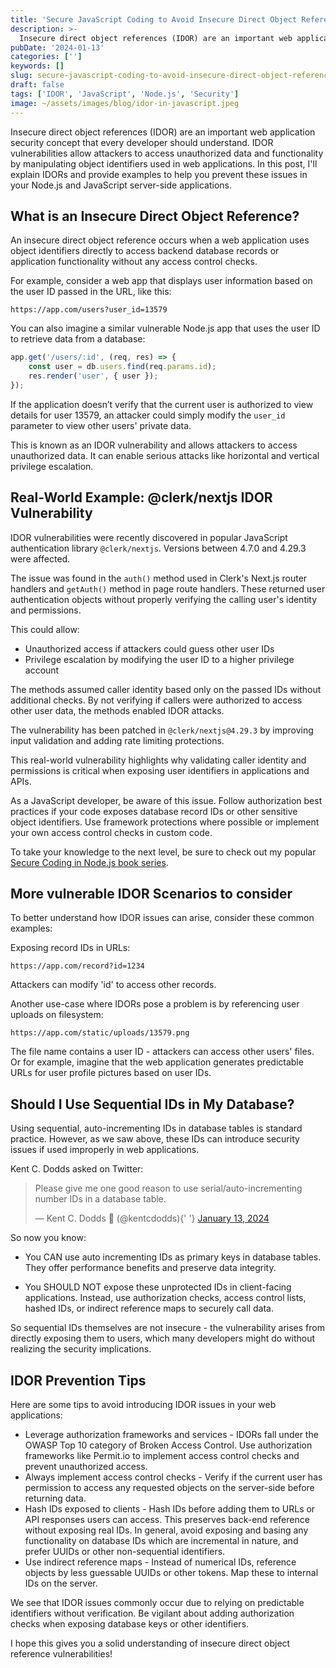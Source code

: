 ```yaml
---
title: 'Secure JavaScript Coding to Avoid Insecure Direct Object References (IDOR)'
description: >-
  Insecure direct object references (IDOR) are an important web application security concept that every developer should understand. IDOR vulnerabilities allow attackers to access unauthorized data and functionality by manipulating object identifiers used in web applications. In this post, I'll  explain IDORs and provide examples to help you prevent these issues in your Node.js and JavaScript server-side applications.
pubDate: '2024-01-13'
categories: ['']
keywords: []
slug: secure-javascript-coding-to-avoid-insecure-direct-object-references-idor
draft: false
tags: ['IDOR', 'JavaScript', 'Node.js', 'Security']
image: ~/assets/images/blog/idor-in-javascript.jpeg
---
```


Insecure direct object references (IDOR) are an important web application security concept that every developer should understand. IDOR vulnerabilities allow attackers to access unauthorized data and functionality by manipulating object identifiers used in web applications. In this post, I'll explain IDORs and provide examples to help you prevent these issues in your Node.js and JavaScript server-side applications.

## What is an Insecure Direct Object Reference?

An insecure direct object reference occurs when a web application uses object identifiers directly to access backend database records or application functionality without any access control checks.

For example, consider a web app that displays user information based on the user ID passed in the URL, like this:

```
https://app.com/users?user_id=13579
```

You can also imagine a similar vulnerable Node.js app that uses the user ID to retrieve data from a database:

```js
app.get('/users/:id', (req, res) => {
	const user = db.users.find(req.params.id);
	res.render('user', { user });
});
```

If the application doesn’t verify that the current user is authorized to view details for user 13579, an attacker could simply modify the `user_id` parameter to view other users' private data.

This is known as an IDOR vulnerability and allows attackers to access unauthorized data. It can enable serious attacks like horizontal and vertical privilege escalation.

## Real-World Example: @clerk/nextjs IDOR Vulnerability

IDOR vulnerabilities were recently discovered in popular JavaScript authentication library `@clerk/nextjs`. Versions between 4.7.0 and 4.29.3 were affected.

The issue was found in the `auth()` method used in Clerk's Next.js router handlers and `getAuth()` method in page route handlers. These returned user authentication objects without properly verifying the calling user's identity and permissions.

This could allow:

- Unauthorized access if attackers could guess other user IDs
- Privilege escalation by modifying the user ID to a higher privilege account

The methods assumed caller identity based only on the passed IDs without additional checks. By not verifying if callers were authorized to access other user data, the methods enabled IDOR attacks.

The vulnerability has been patched in `@clerk/nextjs@4.29.3` by improving input validation and adding rate limiting protections.

This real-world vulnerability highlights why validating caller identity and permissions is critical when exposing user identifiers in applications and APIs.

As a JavaScript developer, be aware of this issue. Follow authorization best practices if your code exposes database record IDs or other sensitive object identifiers. Use framework protections where possible or implement your own access control checks in custom code.

To take your knowledge to the next level, be sure to check out my popular [Secure Coding in Node.js book series](https://www.nodejs-security.com).

## More vulnerable IDOR Scenarios to consider

To better understand how IDOR issues can arise, consider these common examples:

Exposing record IDs in URLs:

```
https://app.com/record?id=1234
```

Attackers can modify 'id' to access other records.

Another use-case where IDORs pose a problem is by referencing user uploads on filesystem:

```
https://app.com/static/uploads/13579.png
```

The file name contains a user ID - attackers can access other users' files. Or for example, imagine that the web application generates predictable URLs for user profile pictures based on user IDs.

<BlogCallToAction client:load />

## Should I Use Sequential IDs in My Database?

Using sequential, auto-incrementing IDs in database tables is standard practice. However, as we saw above, these IDs can introduce security issues if used improperly in web applications.

Kent C. Dodds asked on Twitter:

<blockquote class="twitter-tweet">
	<p lang="en" dir="ltr">
		Please give me one good reason to use serial/auto-incrementing number IDs in a database table.
	</p>
	&mdash; Kent C. Dodds 🌌 (@kentcdodds){' '}
	<a href="https://twitter.com/kentcdodds/status/1746239448021631288?ref_src=twsrc%5Etfw">January 13, 2024</a>
</blockquote> <script async src="https://platform.twitter.com/widgets.js" charset="utf-8"></script>

So now you know:

- You CAN use auto incrementing IDs as primary keys in database tables. They offer performance benefits and preserve data integrity.

- You SHOULD NOT expose these unprotected IDs in client-facing applications. Instead, use authorization checks, access control lists, hashed IDs, or indirect reference maps to securely call data.

So sequential IDs themselves are not insecure - the vulnerability arises from directly exposing them to users, which many developers might do without realizing the security implications.

## IDOR Prevention Tips

Here are some tips to avoid introducing IDOR issues in your web applications:

- Leverage authorization frameworks and services - IDORs fall under the OWASP Top 10 category of Broken Access Control. Use authorization frameworks like Permit.io to implement access control checks and prevent unauthorized access.
- Always implement access control checks - Verify if the current user has permission to access any requested objects on the server-side before returning data.
- Hash IDs exposed to clients - Hash IDs before adding them to URLs or API responses users can access. This preserves back-end reference without exposing real IDs. In general, avoid exposing and basing any functionality on database IDs which are incremental in nature, and prefer UUIDs or other non-sequential identifiers.
- Use indirect reference maps - Instead of numerical IDs, reference objects by less guessable UUIDs or other tokens. Map these to internal IDs on the server.

We see that IDOR issues commonly occur due to relying on predictable identifiers without verification. Be vigilant about adding authorization checks when exposing database keys or other identifiers.

I hope this gives you a solid understanding of insecure direct object reference vulnerabilities!
